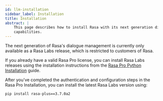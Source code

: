 ```yaml
---
id: llm-installation
sidebar_label: Installation
title: Installation
abstract: |
    This page describes how to install Rasa with its next generation dialogue
    capabilities.
---
```



<RasaLabsLabel />

<RasaLabsBanner/>

The next generation of Rasa's dialogue management is currently only 
available as a Rasa Labs release, which is restricted to customers of Rasa.

If you already have a valid Rasa Pro license, you can install Rasa Labs
releases using the installation instructions from the 
[Rasa Pro Python Installation](../installation/rasa-pro/installation.mdx#python-package-installation) guide.

After you've completed the authentication and configuration steps
in the Rasa Pro Installation, you can install the latest Rasa Labs version
using:

```bash
pip install rasa-plus==3.7.0a2
```
